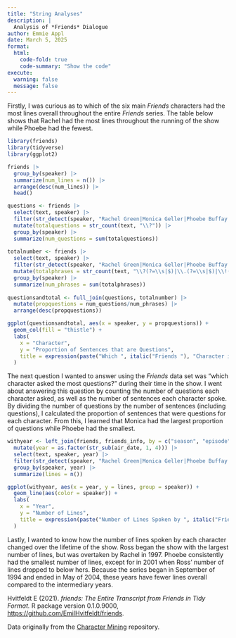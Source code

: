 ```yaml
---
title: "String Analyses"
description: |
  Analysis of *Friends* Dialogue
author: Emmie Appl
date: March 5, 2025
format:
  html:
    code-fold: true
    code-summary: "Show the code"
execute:
  warning: false
  message: false
---
```


Firstly, I was curious as to which of the six main *Friends* characters had the most lines overall throughout the entire *Friends* series. The table below shows that Rachel had the most lines throughout the running of the show while Phoebe had the fewest.

```r
library(friends)
library(tidyverse)
library(ggplot2)

friends |>
  group_by(speaker) |>
  summarize(num_lines = n()) |>
  arrange(desc(num_lines)) |>
  head()
```

```r
questions <- friends |>
  select(text, speaker) |>
  filter(str_detect(speaker, "Rachel Green|Monica Geller|Phoebe Buffay|Joey Tribbiani$|Chandler Bing|Ross Geller")) |>
  mutate(totalquestions = str_count(text, "\\?")) |>
  group_by(speaker) |>
  summarize(num_questions = sum(totalquestions))
  
totalnumber <- friends |>
  select(text, speaker) |>
  filter(str_detect(speaker, "Rachel Green|Monica Geller|Phoebe Buffay|Joey Tribbiani$|Chandler Bing|Ross Geller")) |>
  mutate(totalphrases = str_count(text, "\\?(?=\\s|$)|\\.(?=\\s|$)|\\!(?=\\s|$)")) |>
  group_by(speaker) |>
  summarize(num_phrases = sum(totalphrases))
  
questionsandtotal <- full_join(questions, totalnumber) |>
  mutate(propquestions = num_questions/num_phrases) |>
  arrange(desc(propquestions))

ggplot(questionsandtotal, aes(x = speaker, y = propquestions)) +
  geom_col(fill = "thistle") +
  labs(
    x = "Character",
    y = "Proportion of Sentences that are Questions",
    title = expression(paste("Which ", italic("Friends "), "Character is the Most Inquisitive?"))
  )
```

The next question I wanted to answer using the *Friends* data set was "which character asked the most questions?" during their time in the show. I went about answering this question by counting the number of questions each character asked, as well as the number of sentences each character spoke. By dividing the number of questions by the number of sentences (including questions), I calculated the proportion of sentences that were questions for each character. From this, I learned that Monica had the largest proportion of questions while Phoebe had the smallest.

```r
withyear <- left_join(friends, friends_info, by = c("season", "episode")) |>
  mutate(year = as.factor(str_sub(air_date, 1, 4))) |>
  select(text, speaker, year) |>
  filter(str_detect(speaker, "Rachel Green|Monica Geller|Phoebe Buffay|Joey Tribbiani$|Chandler Bing|Ross Geller")) |>
  group_by(speaker, year) |>
  summarize(lines = n())

ggplot(withyear, aes(x = year, y = lines, group = speaker)) +
  geom_line(aes(color = speaker)) +
  labs(
    x = "Year",
    y = "Number of Lines",
    title = expression(paste("Number of Lines Spoken by ", italic("Friends "), "Characters from 1994 to 2004"))
  )
```

Lastly, I wanted to know how the number of lines spoken by each character changed over the lifetime of the show. Ross began the show with the largest number of lines, but was overtaken by Rachel in 1997. Phoebe consistently had the smallest number of lines, except for in 2001 when Ross' number of lines dropped to below hers. Because the series began in September of 1994 and ended in May of 2004, these years have fewer lines overall compared to the intermediary years.

Hvitfeldt E (2021). *friends: The Entire Transcript from Friends in Tidy Format.* R package version 0.1.0.9000, <https://github.com/EmilHvitfeldt/friends>.

Data originally from the [Character Mining](https://github.com/emorynlp/character-mining) repository.
